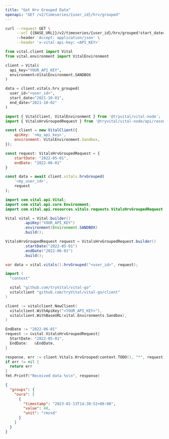 ```yaml
---
title: "Get Hrv Grouped Data"
openapi: "GET /v2/timeseries/{user_id}/hrv/grouped"
---
```


<RequestExample>

```bash cURL
curl --request GET \
     --url {{BASE_URL}}/v2/timeseries/{user_id}/hrv/grouped?start_date={{START_DATE}}&end_date={{END_DATE}} \
     --header 'Accept: application/json' \
     --header 'x-vital-api-key: <API_KEY>'
```

```python Python
from vital.client import Vital
from vital.environment import VitalEnvironment

client = Vital(
  api_key="YOUR_API_KEY",
  environment=VitalEnvironment.SANDBOX
)

data = client.vitals.hrv_grouped(
  user_id="<user_id>", 
  start_date="2021-10-01", 
  end_date="2021-10-02"
)
```

```javascript Node
import { VitalClient, VitalEnvironment } from '@tryvital/vital-node';
import { VitalsHrvGroupedRequest } from '@tryvital/vital-node/api/resources/vitals';

const client = new VitalClient({
    apiKey: '<my_api_key>',
    environment: VitalEnvironment.Sandbox,
});

const request: VitalsHrvGroupedRequest = {
    startDate: "2022-05-01",
    endDate: "2022-06-01"
}

const data = await client.vitals.hrvGrouped(
    '<my_user_id>',
    request
);
```

```java Java
import com.vital.api.Vital;
import com.vital.api.core.Environment;
import com.vital.api.resources.vitals.requests.VitalsHrvGroupedRequest;

Vital vital = Vital.builder()
        .apiKey("YOUR_API_KEY")
        .environment(Environment.SANDBOX)
        .build();

VitalsHrvGroupedRequest request = VitalsHrvGroupedRequest.builder()
        .startDate("2022-05-01")
        .endDate("2022-06-01")
        .build();

var data = vital.vitals().hrvGrouped("<user_id>", request);
```

```go Go
import (
  "context"

  vital "github.com/tryVital/vital-go"
  vitalclient "github.com/tryVital/vital-go/client"
)

client := vitalclient.NewClient(
  vitalclient.WithApiKey("<YOUR_API_KEY>"),
  vitalclient.WithBaseURL(vital.Environments.Sandbox),
)

EndDate := "2022-06-01"
request := &vital.VitalsHrvGroupedRequest{
  StartDate: "2022-05-01",
  EndDate:   &EndDate,
}

response, err := client.Vitals.HrvGrouped(context.TODO(), "*", request)
if err != nil {
  return err
}
fmt.Printf("Received data %s\n", response)
```

</RequestExample>

<ResponseExample>

```json Example
{
  "groups": {
    "oura": [
      {
        "timestamp": "2023-02-13T14:30:52+00:00",
        "value": 48,
        "unit": "rmssd"
      }
    ]
  }
}
```

</ResponseExample>
